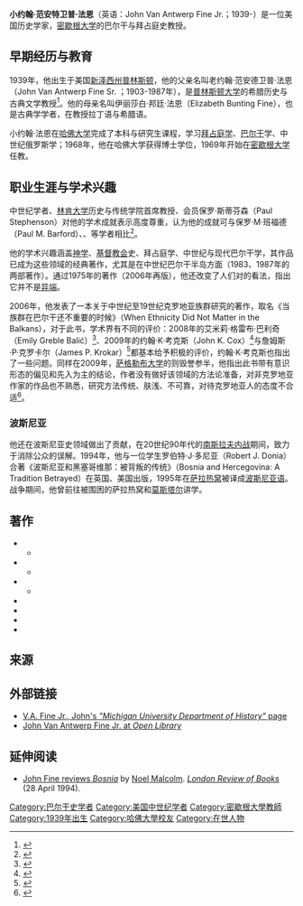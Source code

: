 '''小约翰·范安特卫普·法恩'''（英语：John Van Antwerp Fine Jr.；1939-）是一位美国历史学家，[[密歇根大学|密歇根大学]]的巴尔干与拜占庭史教授。

== 早期经历与教育 ==
1939年，他出生于美国[[新泽西州|新泽西州]][[普林斯頓|普林斯顿]]，他的父亲名叫老约翰·范安德卫普·法恩（John Van Antwerp Fine Sr. ；1903-1987年），是[[普林斯顿大学|普林斯顿大学]]的希腊历史与古典文学教授<ref>{{cite news|url=https://www.nytimes.com/1987/01/20/obituaries/john-van-antwerp-fine.html|newspaper=[[The_New_York_Times|The New York Times]]|title=John Van Antwerp Fine|date=1987-01-20|access-date=2014-04-26|archive-date=2014-04-26|archive-url=https://web.archive.org/web/20140426214927/http://www.nytimes.com/1987/01/20/obituaries/john-van-antwerp-fine.html|dead-url=no}}</ref>。他的母亲名叫伊丽莎白·邦廷·法恩（Elizabeth Bunting Fine），也是古典学学者，在{{Link-en|普林斯顿走读学校|Princeton Day School|法恩小姐学校}}教授拉丁语与希腊语。

小约翰·法恩在[[哈佛大学|哈佛大学]]完成了本科与研究生课程，学习[[拜占庭學|拜占庭学]]、[[巴尔干半岛|巴尔干]]学、中世纪俄罗斯学；1968年，他在哈佛大学获得博士学位，1969年开始在[[密歇根大学|密歇根大学]]任教。

== 职业生涯与学术兴趣 ==
中世纪学者、[[林肯大学|林肯大学]]历史与传统学院首席教授、{{Link-en|皇家历史学会|Royal Historical Society}}会员保罗·斯蒂芬森（Paul Stephenson）对他的学术成就表示高度尊重，认为他的成就可与保罗·M·班福德（Paul M. Barford）、{{Link-en|西蒙·富兰克林|Simon Franklin}}、{{Link-en|乔纳森·谢泼德|Jonathan Shepard}}等学者相比<ref name="Stephenson-2004-Barford-Fine">{{cite journal|title=Review: Barford, Early Slavs|url=https://scholarworks.iu.edu/journals/index.php/tmr/article/view/15617|first1=Paul|date=2004-01-01|journal=The Medieval Review|publisher=Indiana University|language=en|issn=1096-746X|last1=Stephenson|access-date=2019-12-04|archive-date=2020-02-10|archive-url=https://web.archive.org/web/20200210152623/https://scholarworks.iu.edu/journals/index.php/tmr/article/view/15617|dead-url=no}}</ref>。

他的学术兴趣涵盖[[神學|神学]]、[[教会|基督教会]]史、拜占庭学、中世纪与现代巴尔干学，其作品已成为这些领域的经典著作，尤其是在中世纪巴尔干半岛方面（1983、1987年的两部著作）。通过1975年的著作（2006年再版），他还改变了人们对{{Internal link helper/en|波斯尼亚教会|Bosnian Church}}的看法，指出它并不是[[異端|异端]]。

2006年，他发表了一本关于中世纪至19世纪克罗地亚族群研究的著作，取名《当族群在巴尔干还不重要的时候》（When Ethnicity Did Not Matter in the Balkans），对于此书，学术界有不同的评价：2008年的艾米莉·格雷布·巴利奇（Emily Greble Balić）<ref name="Balić-2008-Fine-Ethnicity">{{cite journal|title=When Ethnicity Did Not Matter in the Balkans: A Study of Identity in Pre-Nationalist Croatia, Dalmatia, and Slavonia in the Medieval and Early-Modern Periods (review)|url=https://muse.jhu.edu/article/232949/pdf|first1=Emily Greble|date=2008-03-12|journal=Journal of Interdisciplinary History|issue=4|doi=10.1162/jinh.2008.38.4.616|volume=38|pages=616–617|language=en|issn=1530-9169|last1=Balić|access-date=2019-11-28|archive-date=2021-05-13|archive-url=https://web.archive.org/web/20210513194355/https://muse.jhu.edu/article/232949/pdf}}</ref>、2009年的约翰·K·考克斯（John K. Cox）<ref>{{cite journal|title=Review: ''When Ethnicity Did Not Matter in the Balkans: A Study of Identity in Pre-Nationalist Croatia, Dalmatia, and Slavonia in the Medieval and Early-Modern Periods'' by John V. A. Fine, Jr.|last=Cox|first=John K.|date=Spring 2009|journal=[[The_Slavic_and_East_European_Journal|The Slavic and East European Journal]]|publisher=[[American_Association_of_Teachers_of_Slavic_and_East_European_Languages|American Association of Teachers of Slavic and East European Languages]]|volume=53|pages=142–44|jstor=40651096|number=1}}</ref>与詹姆斯·P·克罗卡尔（James P. Krokar）<ref name="Krokar-2009-Fine-Ethnicity">{{cite journal|title=John V. A. Fine Jr. When Ethnicity Did Not Matter in the Balkans: A Study of Identity in Pre-Nationalist Croatia, Dalmatia, and Slavonia in the Medieval and Early-Modern Periods. Ann Arbor: The University of Michigan Press, 2006. Pp. 652, maps.|first1=James P.|date=2009-04-28|journal=Austrian History Yearbook|doi=10.1017/S0667237808001181|volume=39|pages=200–202|language=en|issn=1558-5255|last1=Krokar}}</ref>都基本给予积极的评价，约翰·K·考克斯也指出了一些问题。同样在2009年，[[萨格勒布大学|萨格勒布大学]]的{{Internal link helper/en|奈文·布达克|Neven Budak}}则毁誉参半，他指出此书带有意识形态的偏见和先入为主的结论，作者没有做好该领域的方法论准备，对非克罗地亚作家的作品也不熟悉，研究方法传统、肤浅、不可靠，对待克罗地亚人的态度不合适<ref name="Budak-2009-hrcak-review-Ethnicity-Fine">{{cite journal|title=Kako se doista s jugonostalgičarskih pozicija može negirati hrvatska povijest ili o knjizi Johna V. A. Fine Ml. When Ethnicity did not Matter in the Balkans|url=https://hrcak.srce.hr/49246?lang=en|first1=Neven|date=2009-11-18|journal=Journal of the Institute of Croatian History|publisher=hrcak.srce.hr|issue=1|location=Zagreb|volume=41|pages=487–495|language=hr|issn=0353-295X|last1=Budak|access-date=2019-12-17|archive-date=2021-04-30|archive-url=https://web.archive.org/web/20210430021327/https://hrcak.srce.hr/49246?lang=en|dead-url=no}}</ref>。

=== 波斯尼亚 ===
他还在波斯尼亚史领域做出了贡献，在20世纪90年代的[[南斯拉夫內戰|南斯拉夫内战]]期间，致力于消除公众的误解。1994年，他与一位学生罗伯特·J·多尼亚（Robert J. Donia）合著《波斯尼亚和黑塞哥维那：被背叛的传统》（Bosnia and Hercegovina: A Tradition Betrayed）在英国、美国出版，1995年在[[塞拉耶佛|萨拉热窝]]被译成[[波斯尼亚语|波斯尼亚语]]。战争期间，他曾前往被围困的萨拉热窝和[[莫斯塔爾|莫斯塔尔]]讲学。

== 著作 ==
* {{Cite book|last=Fine|first=John Van Antwerp Jr.|author-link=John Van Antwerp Fine Jr.|title=The Bosnian Church: A New Interpretation: A Study of the Bosnian Church and Its Place in State and Society from the 13th to the 15th Centuries|year=1975|location=Boulder|publisher=East European Quarterly|url=https://books.google.com/books?id=8sDYAAAAMAAJ|isbn=9780914710035|access-date=2021-03-20|archive-date=2020-09-28|archive-url=https://web.archive.org/web/20200928034649/https://books.google.com/books?id=8sDYAAAAMAAJ|dead-url=no}}
** {{Cite book|last=Fine|first=John Van Antwerp Jr.|author-link=John Van Antwerp Fine Jr.|title=The Bosnian Church: Its Place in State and Society from the Thirteenth to the Fifteenth Century|year=2007|orig-year=1975|location=London|publisher=Saqi Books|url=https://books.google.com/books?id=Rb4oAAAAYAAJ|isbn=9780863565038|access-date=2021-03-20|archive-date=2020-11-03|archive-url=https://web.archive.org/web/20201103155930/https://books.google.com/books?id=Rb4oAAAAYAAJ|dead-url=no}}
* {{Cite book|last=Fine|first=John Van Antwerp Jr.|author-link=John Van Antwerp Fine Jr.|title=The Early Medieval Balkans: A Critical Survey from the Sixth to the Late Twelfth Century|year=1983|location=Ann Arbor, Michigan|publisher=University of Michigan Press|url=https://books.google.com/books?id=RSNpAAAAMAAJ|isbn=9780472100255|access-date=2021-03-20|archive-date=2020-11-08|archive-url=https://web.archive.org/web/20201108211412/https://books.google.com/books?id=RSNpAAAAMAAJ|dead-url=no}}
** {{Cite book|last=Fine|first=John Van Antwerp Jr.|author-link=John Van Antwerp Fine Jr.|title=The Early Medieval Balkans: A Critical Survey from the Sixth to the Late Twelfth Century|year=1991|orig-year=1983|location=Ann Arbor, Michigan|publisher=University of Michigan Press|url=https://babel.hathitrust.org/cgi/pt?id=mdp.39015001619199&view=1up&seq=3|access-date=2021-03-20|archive-date=2021-02-04|archive-url=https://web.archive.org/web/20210204153056/https://babel.hathitrust.org/cgi/pt?id=mdp.39015001619199&view=1up&seq=3}}
* {{Cite book|last=Fine|first=John Van Antwerp Jr.|author-link=John Van Antwerp Fine Jr.|title=The Late Medieval Balkans: A Critical Survey from the Late Twelfth Century to the Ottoman Conquest|year=1987|location=Ann Arbor, Michigan|publisher=University of Michigan Press|url=https://archive.org/details/latemedievalbalk00fine}}
** {{Cite book|last=Fine|first=John Van Antwerp Jr.|author-link=John Van Antwerp Fine Jr.|title=The Late Medieval Balkans: A Critical Survey from the Late Twelfth Century to the Ottoman Conquest|year=1994|orig-year=1987|location=Ann Arbor, Michigan|publisher=University of Michigan Press|url=https://babel.hathitrust.org/cgi/pt?id=mdp.39015009950604&view=1up&seq=4|isbn=0472082604|access-date=2021-03-20|archive-date=2021-11-27|archive-url=https://web.archive.org/web/20211127210633/https://babel.hathitrust.org/cgi/pt?id=mdp.39015009950604&view=1up&seq=4}}
* {{Cite book|last1=Donia|first1=Robert J.|author-link1=Robert J. Donia|last2=Fine|first2=John Van Antwerp Jr.|author-link2=John Van Antwerp Fine Jr.|title=Bosnia and Hercegovina: A Tradition Betrayed|year=1994|location=New York|publisher=Columbia University Press|url=https://books.google.com/books?id=0rIGA0rluO0C|isbn=9781850652120|access-date=2021-03-20|archive-date=2019-12-12|archive-url=https://web.archive.org/web/20191212025235/https://books.google.com/books?id=0rIGA0rluO0C|dead-url=no}}
* {{Cite book|last=Fine|first=John Van Antwerp Jr.|author-link=John Van Antwerp Fine Jr.|chapter=The Slavic Saint Jerome: An Entertainment|title=Cultures and Nations of Central and Eastern Europe: Essays in Honor of Roman Szporluk|year=2000|location=Cambridge, Massachusetts|publisher=Ukrainian Research Institute|pages=101–112|url=https://books.google.com/books?id=2FIjAQAAIAAJ|isbn=9780916458935|access-date=2021-03-20|archive-date=2020-09-20|archive-url=https://web.archive.org/web/20200920175410/https://books.google.com/books?id=2FIjAQAAIAAJ|dead-url=no}}
* {{Cite book|last=Fine|first=John Van Antwerp Jr.|author-link=John Van Antwerp Fine Jr.|chapter=The Various Faiths in the History of Bosnia: Middle Ages to the Present|title=Islam and Bosnia: Conflict Resolution and Foreign Policy in Multi-Ethnic States|year=2002|location=Montreal & Kingston|publisher=McGill-Queen's University Press|pages=3–23|url=https://books.google.com/books?id=e93Pj_HB5fQC|isbn=9780773524132|access-date=2021-03-20|archive-date=2020-11-26|archive-url=https://web.archive.org/web/20201126055331/https://books.google.com/books?id=e93Pj_HB5fQC|dead-url=no}}
* {{Cite book|last=Fine|first=John Van Antwerp Jr.|author-link=John Van Antwerp Fine Jr.|title=When Ethnicity did not Matter in the Balkans: A Study of Identity in Pre-Nationalist Croatia, Dalmatia, and Slavonia in the Medieval and Early-Modern Periods|year=2005|location=Ann Arbor, Michigan|publisher=University of Michigan Press|url=https://books.google.com/books?id=wEF5oN5erE0C|isbn=0472025600|access-date=2021-03-20|archive-date=2020-11-14|archive-url=https://web.archive.org/web/20201114075604/https://books.google.com/books?id=wEF5oN5erE0C|dead-url=no}}

== 来源 ==
{{Reflist}}

== 外部链接 ==
{{Wikiquote|John V.A. Fine}}
* [http://lsa.umich.edu/history/people/emeritus/jvafine.html V.A. Fine Jr., John's ''"Michigan University Department of History"'' page] {{Wayback|url=http://lsa.umich.edu/history/people/emeritus/jvafine.html |date=20201206221205 }}
* [https://openlibrary.org/search?sort=editions&author_key=OL1191311A John Van Antwerp Fine Jr. at ''Open Library''] {{Wayback|url=https://openlibrary.org/search?sort=editions&author_key=OL1191311A |date=20171207013500 }}

== 延伸阅读 ==
* [http://www.lrb.co.uk/v16/n08/john-fine/what-is-a-bosnian John Fine reviews ''Bosnia''] {{Wayback|url=http://www.lrb.co.uk/v16/n08/john-fine/what-is-a-bosnian |date=20131203022855 }} by [[Noel_Malcolm|Noel Malcolm]]. ''[[London_Review_of_Books|London Review of Books]]'' (28 April 1994).

[[Category:巴尔干史学者|Category:巴尔干史学者]]
[[Category:美国中世纪学者|Category:美国中世纪学者]]
[[Category:密歇根大學教師|Category:密歇根大學教師]]
[[Category:1939年出生|Category:1939年出生]]
[[Category:哈佛大學校友|Category:哈佛大學校友]]
[[Category:在世人物|Category:在世人物]]